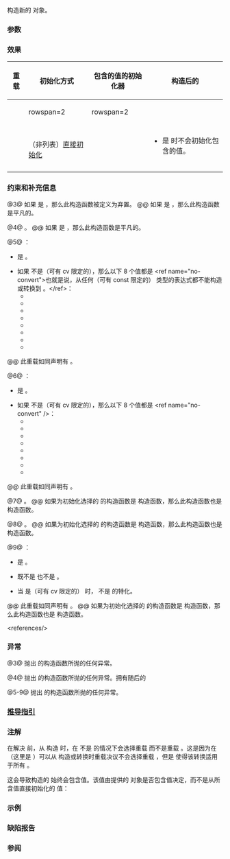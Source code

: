 {{cpp/utility/optional/title|optional}}
{{cpp/utility/optional/navbar}}
{{dcl begin}}
{{dcla|num=1|since=c++17|
constexpr optional() noexcept;
}}
{{dcla|num=2|since=c++17|
constexpr optional( std::nullopt_t ) noexcept;
}}
{{dcla|num=3|since=c++17|
constexpr optional( const optional&amp; other );
}}
{{dcla|num=4|since=c++17|
constexpr optional( optional&amp;&amp; other ) noexcept(/* 见下文 */);
}}
{{dcla|num=5|since=c++17|constexpr=c++20|notes={{mark|条件性 explicit}}|
template&lt; class U &gt;
optional( const optional&lt;U&gt;&amp; other );
}}
{{dcla|num=6|since=c++17|constexpr=c++20|notes={{mark|条件性 explicit}}|
template&lt; class U &gt;
optional( optional&lt;U&gt;&amp;&amp; other );
}}
{{dcla|num=7|since=c++17|
template&lt; class... Args &gt;
constexpr explicit optional( std::in_place_t, Args&amp;&amp;... args );
}}
{{dcla|num=8|since=c++17|
template&lt; class U, class... Args &gt;
constexpr explicit optional( std::in_place_t,
                             std::initializer_list&lt;U&gt; ilist,
                             Args&amp;&amp;... args );
}}
{{dcla|num=9|since=c++17|notes={{mark|条件性 {{tt|explicit}}}}|1=
template&lt; class U = std::remove_cv_t&lt;T&gt; &gt;
constexpr optional( U&amp;&amp; value );
}}
{{dcl end}}

构造新的 {{tt|optional}} 对象。

===参数===
{{par begin}}
{{par|other|要复制其所含值的另一 {{tt|optional}} 对象}}
{{par|value|初始化所含值所用的值}}
{{par|args...|初始化所含值所用的实参}}
{{par|ilist|初始化所含值所用的初始化式列表}}
{{par end}}

===效果===
{|class="wikitable" style="word-break: keep-all;"
!{{nbsp}}重载{{nbsp}}
!初始化方式
!包含的值的初始化器
!构造后的 {{rlpt|operator bool|has_value()}}
|-
|style="text-align: center;"|{{vl|1}}
|rowspan=2 {{n/a}}
|rowspan=2 {{n/a|-}}
|rowspan=2|{{c|false}}
|-
|style="text-align: center;"|{{vl|2}}
|-
|style="text-align: center;"|{{vl|3}}
|rowspan=7|（非列表）[[cpp/language/direct initialization|直接初始化]]{{nbsp}}
|{{c|*other}}
|rowspan=4|{{c|other.has_value()}}
* 是 {{c|false}} 时不会初始化包含的值。
|-
|style="text-align: center;"|{{vl|4}}
|{{c|std::move(*other)}}
|-
|style="text-align: center;"|{{vl|5}}
|{{c|*other}}
|-
|style="text-align: center;"|{{vl|6}}
|{{c|std::move(*other)}}
|-
|style="text-align: center;"|{{vl|7}}
|{{c|std::forward&lt;Args&gt;(args)...}}
|rowspan=3|{{c|true}}
|-
|style="text-align: center;"|{{vl|8}}
|{{c|ilist, std::forward&lt;Args&gt;(args)...}}
|-
|style="text-align: center;"|{{vl|9}}
|{{c|std::forward&lt;U&gt;(value)}}
|}

===约束和补充信息===
@3@ 如果 {{c|std::is_copy_constructible_v&lt;T&gt;}} 是 {{c|false}}，那么此构造函数被定义为弃置。
@@ 如果 {{c|std::is_trivially_copy_constructible_v&lt;T&gt;}} 是 {{c|true}}，那么此构造函数是平凡的。

@4@ {{cpp/enable if| {{c|std::is_move_constructible_v&lt;T&gt;}} 是 {{c|true}} }}。
@@ 如果 {{c|std::is_trivially_move_constructible_v&lt;T&gt;}} 是 {{c|true}}，那么此构造函数是平凡的。

@5@ {{cpp/enable if|满足以下所有条件}}：
* {{c|std::is_constructible_v&lt;T, const U&amp;&gt;}} 是 {{c|true}}。
* 如果 {{tt|T}} 不是（可有 cv 限定的）{{c/core|bool}}，那么以下 8 个值都是 {{c|false}}&lt;ref name="no-convert"&gt;也就是说，从任何（可有 const 限定的）{{c/core|std::optional&lt;U&gt;}} 类型的表达式都不能构造或转换到 {{tt|T}}。&lt;/ref&gt;：
** {{c|std::is_constructible_v&lt;T, std::optional&lt;U&gt;&amp;&gt;}}
** {{c|std::is_constructible_v&lt;T, const std::optional&lt;U&gt;&amp;&gt;}}
** {{c|std::is_constructible_v&lt;T, std::optional&lt;U&gt;&amp;&amp;&gt;}}
** {{c|std::is_constructible_v&lt;T, const std::optional&lt;U&gt;&amp;&amp;&gt;}}
** {{c|std::is_convertible_v&lt;std::optional&lt;U&gt;&amp;, T&gt;}}
** {{c|std::is_convertible_v&lt;const std::optional&lt;U&gt;&amp;, T&gt;}}
** {{c|std::is_convertible_v&lt;std::optional&lt;U&gt;&amp;&amp;, T&gt;}}
** {{c|std::is_convertible_v&lt;const std::optional&lt;U&gt;&amp;&amp;, T&gt;}}

@@ 此重载如同声明有 {{c/core|explicit(!std::is_convertible_v&lt;const U&amp;, T&gt;)}}。

@6@ {{cpp/enable if|满足以下所有条件}}：
* {{c|std::is_constructible_v&lt;T, U&gt;}} 是 {{c|true}}。
* 如果 {{tt|T}} 不是（可有 cv 限定的）{{c/core|bool}}，那么以下 8 个值都是 {{c|false}}&lt;ref name="no-convert" /&gt;：
** {{c|std::is_constructible_v&lt;T, std::optional&lt;U&gt;&amp;&gt;}}
** {{c|std::is_constructible_v&lt;T, const std::optional&lt;U&gt;&amp;&gt;}}
** {{c|std::is_constructible_v&lt;T, std::optional&lt;U&gt;&amp;&amp;&gt;}}
** {{c|std::is_constructible_v&lt;T, const std::optional&lt;U&gt;&amp;&amp;&gt;}}
** {{c|std::is_convertible_v&lt;std::optional&lt;U&gt;&amp;, T&gt;}}
** {{c|std::is_convertible_v&lt;const std::optional&lt;U&gt;&amp;, T&gt;}}
** {{c|std::is_convertible_v&lt;std::optional&lt;U&gt;&amp;&amp;, T&gt;}}
** {{c|std::is_convertible_v&lt;const std::optional&lt;U&gt;&amp;&amp;, T&gt;}}

@@ 此重载如同声明有 {{c/core|explicit(!std::is_convertible_v&lt;U, T&gt;)}}。

@7@ {{cpp/enable if| {{c|std::is_constructible_v&lt;T, Args...&gt;}} 是 {{c|true}} }}。
@@ 如果为初始化选择的 {{tt|T}} 的构造函数是 {{c/core|constexpr}} 构造函数，那么此构造函数也是 {{c/core|constexpr}} 构造函数。

@8@ {{cpp/enable if| {{c|std::is_constructible_v&lt;T, std::initializer_list&lt;U&gt;&amp;, Args...&gt;}} 是 {{c|true}} }}。
@@ 如果为初始化选择的 {{tt|T}} 的构造函数是 {{c/core|constexpr}} 构造函数，那么此构造函数也是 {{c/core|constexpr}} 构造函数。

@9@ {{cpp/enable if|满足以下所有条件}}：
* {{c|std::is_constructible_v&lt;T, U&gt;}} 是 {{c|true}}。
* {{rev inl|until=c++20|{{c/core|std::decay_t&lt;U&gt;}}}}{{rev inl|since=c++20|{{c/core|std::remove_cvref_t&lt;U&gt;}}}} 既不是 {{lc|std::in_place_t}} 也不是 {{c/core|std::optional&lt;T&gt;}}。
* 当 {{tt|T}} 是（可有 cv 限定的）{{c/core|bool}} 时，{{rev inl|until=c++20|{{c/core|std::decay_t&lt;U&gt;}}}}{{rev inl|since=c++20|{{c/core|std::remove_cvref_t&lt;U&gt;}}}} 不是 {{tt|std::optional}} 的特化。

@@ 此重载如同声明有 {{c/core|explicit(!std::is_convertible_v&lt;U, T&gt;)}}。
@@ 如果为初始化选择的 {{tt|T}} 的构造函数是 {{c/core|constexpr}} 构造函数，那么此构造函数也是 {{c/core|constexpr}} 构造函数。

&lt;references/&gt;

===异常===
@3@ 抛出 {{tt|T}} 的构造函数所抛的任何异常。

@4@ 抛出 {{tt|T}} 的构造函数所抛的任何异常。拥有随后的 {{noexcept|std::is_nothrow_move_constructible&lt;T&gt;::value}}

@5-9@ 抛出 {{tt|T}} 的构造函数所抛的任何异常。

===[[cpp/utility/optional/deduction guides|推导指引]]===

===注解===
在解决 {{lwg|3836}} 前，从 {{c/core|std::optional&lt;U&gt;}} 构造 {{c/core|std::optional&lt;bool&gt;}} 时，在 {{tt|U}} 不是 {{c/core|bool}} 的情况下会选择重载 {{vl|9}} 而不是重载 {{vl|5,6}}。这是因为在 {{tt|T}}（这里是 {{c/core|bool}}）可以从 {{c/core|std::optional&lt;U&gt;}} 构造或转换时重载决议不会选择重载 {{vl|5,6}}，但是 {{rlpt|operator bool|std::optional::operator bool}} 使得该转换适用于所有 {{tt|U}}。

这会导致构造的 {{c/core|std::optional&lt;bool&gt;}} 始终会包含值。该值由提供的 {{c/core|std::optional&lt;U&gt;}} 对象是否包含值决定，而不是从所含值直接初始化的 {{c/core|bool}} 值：
{{source|
std::optional&lt;bool&gt; op_false(false);
std::optional&lt;int&gt; op_zero(0);
 
std::optional&lt;int&gt; from_bool(op_false); // OK：包含 0（从 false 初始化）
std::optional&lt;bool&gt; from_int(op_zero);  // 缺陷（LWG 3836）：包含 true
                                        // 这是因为 op_zero 包含值，即使
                                        // 从该值初始化 bool 会得出 false
}}

{{ftm begin}}
{{ftm|std=C++20|dr=20|value=202106L|__cpp_lib_optional|完全 {{c/core|constexpr}} {{vl|5,6}}}}
{{ftm end}}

===示例===
{{example
|code=
#include &lt;iostream&gt;
#include &lt;optional&gt;
#include &lt;string&gt;

int main()
{
    std::optional&lt;int&gt; o1, // 空
                       o2 = 1, // 从右值初始化
                       o3 = o2; // 复制构造函数
    
    // 调用 std::string( initializer_list&lt;CharT&gt; ) 构造函数
    std::optional&lt;std::string&gt; o4(std::in_place, {'a', 'b', 'c'});
    
    // 调用 std::string( size_type count, CharT ch ) 构造函数
    std::optional&lt;std::string&gt; o5(std::in_place, 3, 'A');
    
    // 从 std::string 移动构造，用推导指引拾取类型
    
    std::optional o6(std::string{"deduction"});
    
    std::cout &lt;&lt; *o2 &lt;&lt; ' ' &lt;&lt; *o3 &lt;&lt; ' ' &lt;&lt; *o4 &lt;&lt; ' ' &lt;&lt; *o5  &lt;&lt; ' ' &lt;&lt; *o6 &lt;&lt; '\n';
}
|output=
1 1 abc AAA deduction
}}

===缺陷报告===
{{dr list begin}}
{{dr list item|wg=lwg|dr=3836|std=C++17|before=从 {{c/core|std::optional&lt;U&gt;}} 构造 {{c/core|std::optional&lt;bool&gt;}} 时，&lt;br&gt;在 {{tt|U}} 不是 {{c/core|bool}} 的情况下会选择重载 {{vl|9}}|after=此时会选择转换复制/移动构造函数}}
{{dr list item|wg=lwg|dr=3886|std=C++17|before=重载 {{vl|9}} 的默认模板实参是 {{tt|T}}|after=改成 {{c/core|std::remove_cv_t&lt;T&gt;}}}}
{{dr list item|paper=P0602R4|std=C++17|before=即使底层构造函数平凡，复制/移动构造函数也不一定平凡|after=要求传播平凡性}}
{{dr list item|paper=P2231R1|std=C++20|before=重载 {{vl|5,6}} 不是 {{c/core|constexpr}} 的|after=使之为 {{c/core|constexpr}}}}
{{dr list end}}

===参阅===
{{dsc begin}}
{{dsc inc|cpp/utility/optional/dsc make_optional}}
{{dsc end}}

{{langlinks|en|es|ja|ru}}
